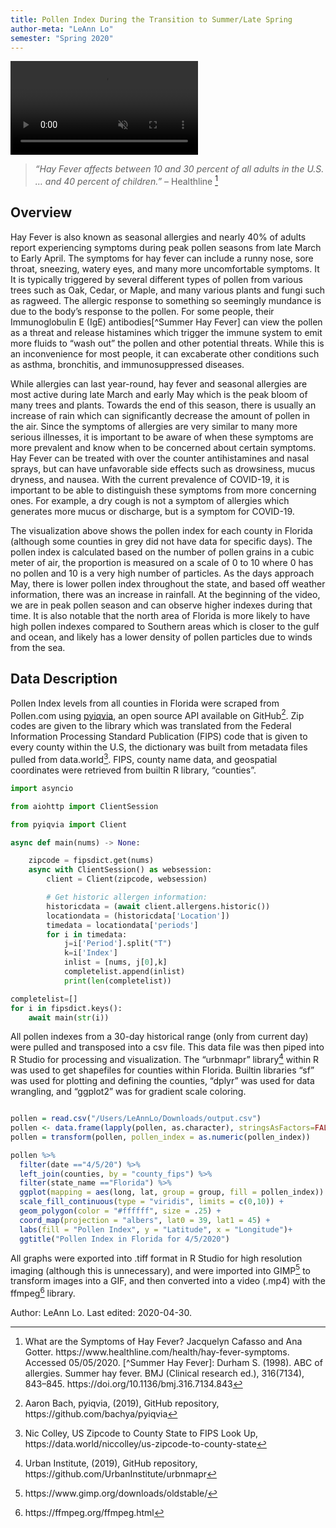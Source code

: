 ```yaml
---
title: Pollen Index During the Transition to Summer/Late Spring
author-meta: "LeAnn Lo"
semester: "Spring 2020"
---
```


<!-- VIDEO ON LOOP: see styles.css for formatting -->
<div class="video-wrapper">
  <video id = "scaledvideo" controls preload = "true" autoplay loop muted>
    <source src= "https://drdavis.space/teaching/ds/sdd/media/2020/05/project_leanlow.mp4" type = "video/mp4" >
  </video>
</div>

> *"Hay Fever affects between 10 and 30 percent of all adults in the U.S. ... and 40 percent of children."* -- Healthline [^healthline]

## Overview
Hay Fever is also known as seasonal allergies and nearly 40% of adults report experiencing symptoms during peak pollen seasons from late March to Early April. The symptoms for hay fever can include a runny nose, sore throat, sneezing, watery eyes, and many more uncomfortable symptoms. It It is typically triggered by several different types of pollen from various trees such as Oak, Cedar, or Maple, and many various plants and fungi such as ragweed. The allergic response to something so seemingly mundance is due to the body's response to the pollen. For some people, their Immunoglobulin E (IgE) antibodies[^Summer Hay Fever] can view the pollen as a threat and release histamines which trigger the immune system to emit more fluids to "wash out" the pollen and other potential threats. While this is an inconvenience for most people, it can excaberate other conditions such as asthma, bronchitis, and immunosuppressed diseases.  

While allergies can last year-round, hay fever and seasonal allergies are most active during late March and early May which is the peak bloom of many trees and plants. Towards the end of this season, there is usually an increase of rain which can significantly decrease the amount of pollen in the air. Since the symptoms of allergies are very similar to many more serious illnesses, it is important to be aware of when these symptoms are more prevalent and know when to be concerned about certain symptoms. Hay Fever can be treated with over the counter antihistamines and nasal sprays, but can have unfavorable side effects such as drowsiness, mucus dryness, and nausea. With the current prevalence of COVID-19, it is important to be able to distinguish these symptoms from more concerning ones. For example, a dry cough is not a symptom of allergies which generates more mucus or discharge, but is a symptom for COVID-19.

The visualization above shows the pollen index for each county in Florida (although some counties in grey did not have data for specific days). The pollen index is calculated based on the number of pollen grains in a cubic meter of air, the proportion is measured on a scale of 0 to 10 where 0 has no pollen and 10 is a very high number of particles. As the days approach May, there is lower pollen index throughout the state, and based off weather information, there was an increase in rainfall. At the beginning of the video, we are in peak pollen season and can observe higher indexes during that time. It is also notable that the north area of Florida is more likely to have high pollen indexes compared to Southern areas which is closer to the gulf and ocean, and likely has a lower density of pollen particles due to winds from the sea.

## Data Description
Pollen Index levels from all counties in Florida were scraped from Pollen.com using [pyiqvia](https://github.com/bachya/pyiqvia), an open source API available on GitHub[^pyiqvia]. Zip codes are given to the library which was translated from the Federal Information Processing Standard Publication (FIPS) code that is given to every county within the U.S, the dictionary was built from metadata files pulled from data.world[^FIPSdata]. FIPS, county name data, and geospatial coordinates were retrieved from builtin R library, "counties".

```python
import asyncio

from aiohttp import ClientSession

from pyiqvia import Client

async def main(nums) -> None:

    zipcode = fipsdict.get(nums)
    async with ClientSession() as websession:
        client = Client(zipcode, websession)

        # Get historic allergen information:
        historicdata = (await client.allergens.historic())
        locationdata = (historicdata['Location'])
        timedata = locationdata['periods']
        for i in timedata:
            j=i['Period'].split("T")
            k=i['Index']
            inlist = [nums, j[0],k]
            completelist.append(inlist)
            print(len(completelist))

completelist=[]
for i in fipsdict.keys():
    await main(str(i))
```

All pollen indexes from a 30-day historical range (only from current day) were pulled and transposed into a csv file. This data file was then piped into R Studio for processing and visualization. The "urbnmapr" library[^urbnmapr] within R was used to get shapefiles for counties within Florida. Builtin libraries "sf" was used for plotting and defining the counties, "dplyr" was used for data wrangling, and "ggplot2" was for gradient scale coloring.

```R

pollen = read.csv("/Users/LeAnnLo/Downloads/output.csv")
pollen <- data.frame(lapply(pollen, as.character), stringsAsFactors=FALSE)
pollen = transform(pollen, pollen_index = as.numeric(pollen_index))

pollen %>% 
  filter(date =="4/5/20") %>% 
  left_join(counties, by = "county_fips") %>% 
  filter(state_name =="Florida") %>% 
  ggplot(mapping = aes(long, lat, group = group, fill = pollen_index)) +
  scale_fill_continuous(type = "viridis", limits = c(0,10)) +
  geom_polygon(color = "#ffffff", size = .25) +
  coord_map(projection = "albers", lat0 = 39, lat1 = 45) +
  labs(fill = "Pollen Index", y = "Latitude", x = "Longitude")+
  ggtitle("Pollen Index in Florida for 4/5/2020")

```

All graphs were exported into .tiff format in R Studio for high resolution imaging (although this is unnecessary), and were imported into GIMP[^GIMP] to transform images into a GIF, and then converted into a video (.mp4) with the ffmpeg[^ffmpeg] library.


<div class="credit-line">
Author: LeAnn Lo.
Last edited: 2020-04-30.
</div>


[^healthline]: What are the Symptoms of Hay Fever? Jacquelyn Cafasso and Ana Gotter. https://www.healthline.com/health/hay-fever-symptoms. Accessed 05/05/2020.
[^Summer Hay Fever]: Durham S. (1998). ABC of allergies. Summer hay fever. BMJ (Clinical research ed.), 316(7134), 843–845. https://doi.org/10.1136/bmj.316.7134.843
[^python]: Python. Copyright (C) 2001--2019. Python Software Foundation. Accessed 2020-04-30. Online: https://www.python.org/
[^pyiqvia]: Aaron Bach, pyiqvia, (2019), GitHub repository, https://github.com/bachya/pyiqvia
[^FIPSdata]: Nic Colley, US Zipcode to County State to FIPS Look Up, https://data.world/niccolley/us-zipcode-to-county-state
[^urbnmapr]: Urban Institute, (2019), GitHub repository, https://github.com/UrbanInstitute/urbnmapr
[^GIMP]: https://www.gimp.org/downloads/oldstable/
[^ffmpeg]: https://ffmpeg.org/ffmpeg.html

